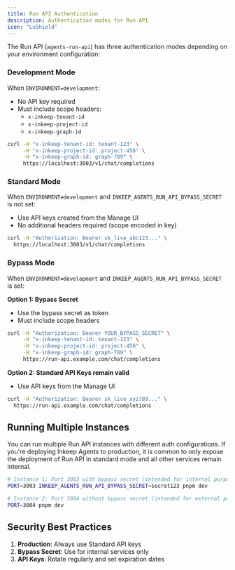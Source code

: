 ```yaml
---
title: Run API Authentication
description: Authentication modes for Run API
icon: "LuShield"
---
```


The Run API (`agents-run-api`) has three authentication modes depending on your environment configuration:

### Development Mode

When `ENVIRONMENT=development`:

- No API key required
- Must include scope headers:
  - `x-inkeep-tenant-id`
  - `x-inkeep-project-id`
  - `x-inkeep-graph-id`

```bash
curl -H "x-inkeep-tenant-id: tenant-123" \
     -H "x-inkeep-project-id: project-456" \
     -H "x-inkeep-graph-id: graph-789" \
     https://localhost:3003/v1/chat/completions
```

### Standard Mode

When `ENVIRONMENT≠development` and `INKEEP_AGENTS_RUN_API_BYPASS_SECRET` is not set:

- Use API keys created from the Manage UI
- No additional headers required (scope encoded in key)

```bash
curl -H "Authorization: Bearer sk_live_abc123..." \
  https://localhost:3003/v1/chat/completions
```

### Bypass Mode

When `ENVIRONMENT≠development` and `INKEEP_AGENTS_RUN_API_BYPASS_SECRET` is set:

**Option 1: Bypass Secret**

- Use the bypass secret as token
- Must include scope headers

```bash
curl -H "Authorization: Bearer YOUR_BYPASS_SECRET" \
     -H "x-inkeep-tenant-id: tenant-123" \
     -H "x-inkeep-project-id: project-456" \
     -H "x-inkeep-graph-id: graph-789" \
     https://run-api.example.com/chat/completions
```

**Option 2: Standard API Keys remain valid**

- Use API keys from the Manage UI

```bash
curl -H "Authorization: Bearer sk_live_xyz789..." \
  https://run-api.example.com/chat/completions
```

## Running Multiple Instances

You can run multiple Run API instances with different auth configurations. If you're deploying Inkeep Agents to production, it is common to only expose the deployment of Run API in standard mode and all other services remain internal.

```bash
# Instance 1: Port 3003 with bypass secret (intended for internal purposes)
PORT=3003 INKEEP_AGENTS_RUN_API_BYPASS_SECRET=secret123 pnpm dev

# Instance 2: Port 3004 without bypass secret (intended for external purposes)
PORT=3004 pnpm dev
```

## Security Best Practices

1. **Production**: Always use Standard API keys
2. **Bypass Secret**: Use for internal services only
3. **API Keys**: Rotate regularly and set expiration dates
